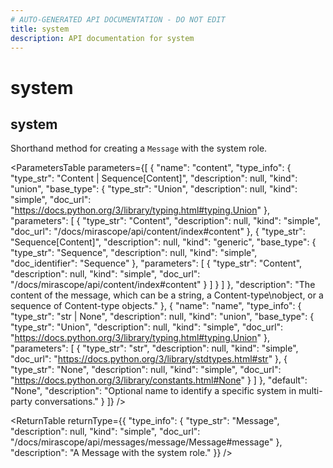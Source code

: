 ```yaml
---
# AUTO-GENERATED API DOCUMENTATION - DO NOT EDIT
title: system
description: API documentation for system
---
```


# system

## <ApiType type="Function" path="messages/message/system" symbolName="system" /> system

Shorthand method for creating a `Message` with the system role.

<ParametersTable
  parameters={[
  {
    "name": "content",
    "type_info": {
      "type_str": "Content | Sequence[Content]",
      "description": null,
      "kind": "union",
      "base_type": {
        "type_str": "Union",
        "description": null,
        "kind": "simple",
        "doc_url": "https://docs.python.org/3/library/typing.html#typing.Union"
      },
      "parameters": [
        {
          "type_str": "Content",
          "description": null,
          "kind": "simple",
          "doc_url": "/docs/mirascope/api/content/index#content"
        },
        {
          "type_str": "Sequence[Content]",
          "description": null,
          "kind": "generic",
          "base_type": {
            "type_str": "Sequence",
            "description": null,
            "kind": "simple",
            "doc_identifier": "Sequence"
          },
          "parameters": [
            {
              "type_str": "Content",
              "description": null,
              "kind": "simple",
              "doc_url": "/docs/mirascope/api/content/index#content"
            }
          ]
        }
      ]
    },
    "description": "The content of the message, which can be a string, a Content-type\nobject, or a sequence of Content-type objects."
  },
  {
    "name": "name",
    "type_info": {
      "type_str": "str | None",
      "description": null,
      "kind": "union",
      "base_type": {
        "type_str": "Union",
        "description": null,
        "kind": "simple",
        "doc_url": "https://docs.python.org/3/library/typing.html#typing.Union"
      },
      "parameters": [
        {
          "type_str": "str",
          "description": null,
          "kind": "simple",
          "doc_url": "https://docs.python.org/3/library/stdtypes.html#str"
        },
        {
          "type_str": "None",
          "description": null,
          "kind": "simple",
          "doc_url": "https://docs.python.org/3/library/constants.html#None"
        }
      ]
    },
    "default": "None",
    "description": "Optional name to identify a specific system in multi-party conversations."
  }
]}
/>

<ReturnTable
  returnType={{
  "type_info": {
    "type_str": "Message",
    "description": null,
    "kind": "simple",
    "doc_url": "/docs/mirascope/api/messages/message/Message#message"
  },
  "description": "A Message with the system role."
}}
/>

